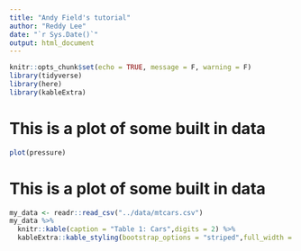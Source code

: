 ```yaml
---
title: "Andy Field's tutorial"
author: "Reddy Lee"
date: "`r Sys.Date()`"
output: html_document
---
```


```r
knitr::opts_chunk$set(echo = TRUE, message = F, warning = F)
library(tidyverse)
library(here)
library(kableExtra)
```

# This is a plot of some built in data

```r
plot(pressure)
```

# This is a plot of some built in data

```r
my_data <- readr::read_csv("../data/mtcars.csv")
my_data %>% 
  knitr::kable(caption = "Table 1: Cars",digits = 2) %>% 
  kableExtra::kable_styling(bootstrap_options = "striped",full_width = F )
```


